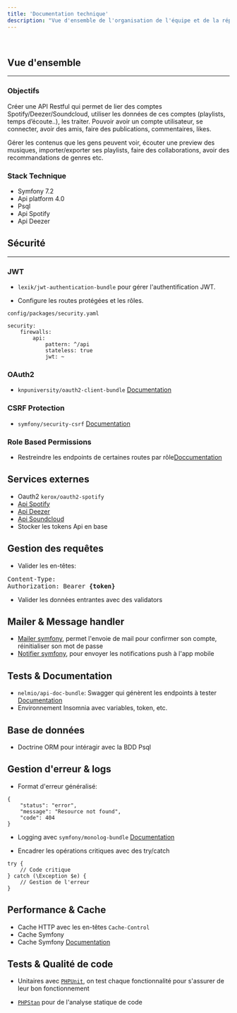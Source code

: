 ```yaml
---
title: 'Documentation technique'
description: "Vue d'ensemble de l'organisation de l'équipe et de la répartition des responsabilités"
---
```


<br/>

## Vue d'ensemble

---

### Objectifs

Créer une API Restful qui permet de lier des comptes Spotify/Deezer/Soundcloud, utiliser les données de ces comptes (playlists, temps d’écoute..), les traiter. Pouvoir avoir un compte utilisateur, se connecter, avoir des amis, faire des publications, commentaires, likes.

Gérer les contenus que les gens peuvent voir, écouter une preview des musiques, importer/exporter ses playlists, faire des collaborations, avoir des recommandations de genres etc.


### Stack Technique

- Symfony 7.2
- Api platform 4.0
- Psql
- Api Spotify
- Api Deezer


## Sécurité

---

### JWT

- `lexik/jwt-authentication-bundle` pour gérer l'authentification JWT.

- Configure les routes protégées et les rôles.


`config/packages/security.yaml`
```
security:
    firewalls:
        api:
            pattern: ^/api
            stateless: true
            jwt: ~
```

### OAuth2

- `knpuniversity/oauth2-client-bundle` [Documentation](https://github.com/knpuniversity/oauth2-client-bundle)


### CSRF Protection

- `symfony/security-csrf` [Documentation](https://symfony.com/doc/current/security/csrf.html)

### Role Based Permissions

- Restreindre les endpoints de certaines routes par rôle[Doccumentation](https://symfony.com/doc/current/security.html#access-control-authorization)


## Services externes

- Oauth2 `kerox/oauth2-spotify`
- [Api Spotify](https://developer.spotify.com/documentation/web-api)
- [Api Deezer](https://developers.deezer.com/api)
- [Api Soundcloud](https://developers.soundcloud.com/docs/api/guide)
- Stocker les tokens Api en base

## Gestion des requêtes

- Valider les en-têtes:
<pre>
Content-Type:
Authorization: Bearer <b>{token}</b>
</pre>

- Valider les données entrantes avec des validators

## Mailer & Message handler

- [Mailer symfony](https://symfony.com/doc/current/mailer.html), permet l'envoie de mail pour confirmer son compte, réinitialiser son mot de passe
- [Notifier symfony](https://symfony.com/doc/current/notifier.html), pour envoyer les notifications push à l'app mobile

## Tests & Documentation

- `nelmio/api-doc-bundle`: Swagger qui génèrent les endpoints à tester [Documentation](https://github.com/nelmio/NelmioApiDocBundle)
- Environnement Insomnia avec variables, token, etc.

## Base de données

- Doctrine ORM pour intéragir avec la BDD Psql

## Gestion d'erreur & logs

- Format d'erreur généralisé:
```
{
    "status": "error",
    "message": "Resource not found",
    "code": 404
}
```

- Logging avec `symfony/monolog-bundle` [Documentation](https://symfony.com/doc/current/logging.html)

- Encadrer les opérations critiques avec des try/catch
```
try {
    // Code critique
} catch (\Exception $e) {
    // Gestion de l'erreur
}
```

## Performance & Cache

- Cache HTTP avec les en-têtes `Cache-Control`
- Cache Symfony
- Cache Symfony [Documentation](https://symfony.com/doc/current/cache.html)

## Tests & Qualité de code

- Unitaires avec [`PHPUnit`](https://symfony.com/doc/current/testing.html), on test chaque fonctionnalité pour s'assurer de leur bon fonctionnement

- [`PHPStan`](https://github.com/phpstan/phpstan) pour de l'analyse statique de code

